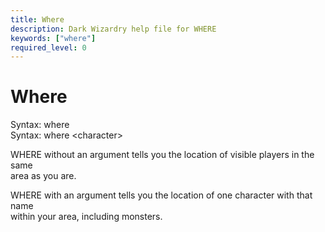 ```yaml
---
title: Where
description: Dark Wizardry help file for WHERE
keywords: ["where"]
required_level: 0
---
```


# Where

Syntax: where  
Syntax: where \<character\>  

WHERE without an argument tells you the location of visible players in the same  
area as you are.  

WHERE with an argument tells you the location of one character with that name  
within your area, including monsters.